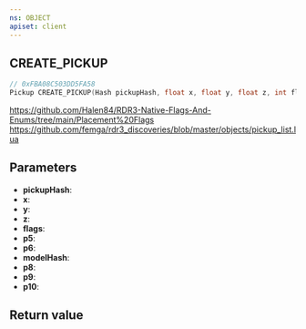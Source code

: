 ```yaml
---
ns: OBJECT
apiset: client
---
```

## CREATE_PICKUP

```c
// 0xFBA08C503DD5FA58
Pickup CREATE_PICKUP(Hash pickupHash, float x, float y, float z, int flags, int p5, BOOL p6, Hash modelHash, int p8, float p9, Any p10);
```

https://github.com/Halen84/RDR3-Native-Flags-And-Enums/tree/main/Placement%20Flags
https://github.com/femga/rdr3_discoveries/blob/master/objects/pickup_list.lua

## Parameters
* **pickupHash**:
* **x**:
* **y**:
* **z**:
* **flags**:
* **p5**:
* **p6**:
* **modelHash**:
* **p8**:
* **p9**:
* **p10**:

## Return value